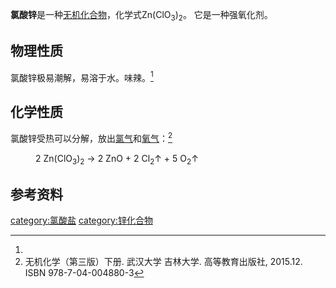 {{chembox
| verifiedrevid = 402889432
| Name = 氯酸锌
| Reference = <ref name="hand">
{{Citation
 | last = Lide
 | first = David R.
 | author-link = 
 | last2 = 
 | first2 = 
 | author2-link =
 | publication-date =
 | date =
 | year = 1998
 | title = Handbook of Chemistry and Physics
 | edition = 87
 | volume = 
 | series =
 | publication-place = Boca Raton, FL
 | place = 
 | publisher = CRC Press
 | id =
 | isbn = 0-8493-0594-2
 | doi =
 | oclc =
 | pages = 4–95
 | url = 
 | accessdate =
}}</ref>
| ImageFileL1 = Zn2+.svg
| ImageSizeL1 = 56px
| ImageFileR1 = Chlorat-Ion.svg
| ImageFile= Chlorat-Ion.svg
| ImageSize = 141px 
| ImageSizeR1 = 141px
| IUPACName = 氯酸锌
| OtherNames = Zinc chlorate
| Section1 = {{Chembox Identifiers
| CASNo = 10361-95-2
| CASNo_Ref = {{cascite|changed|??}}
|  ChemSpiderID_Ref  = {{chemspidercite|correct|chemspider}}|  ChemSpiderID  =  23542
|  InChI  =  1/2ClHO3.Zn/c2*2-1(3)4;/h2*(H,2,3,4);/q;;+2/p-2
|  InChIKey  =  GTQFPPIXGLYKCZ-NUQVWONBAC
|  SMILES  =  [Zn+2].[O-]Cl(=O)=O.[O-]Cl(=O)=O
|  StdInChI_Ref  = {{stdinchicite|correct|chemspider}}|  StdInChI  =  1S/2ClHO3.Zn/c2*2-1(3)4;/h2*(H,2,3,4);/q;;+2/p-2
|  StdInChIKey_Ref  = {{stdinchicite|correct|chemspider}}|  StdInChIKey  =  GTQFPPIXGLYKCZ-UHFFFAOYSA-L
|  PubChem  =  25206
}}
| Section2 = {{Chembox Properties
| Formula = Zn(ClO<sub>3</sub>)<sub>2</sub>
| MolarMass = 232.29 g/mol
| Appearance = 无色晶体（六水合物）<ref name=bj>《无机化合物的性质表解》.商务出版社.1957年.P<sub>75</sub>. 六水合氯酸锌</ref>
| Density = 2.15 g/cm<sup>3</sup>
| MeltingPt = 
| BoilingPt =
| Solubility = 200 g/100 mL (20 °C)
 }}
| Section3 = {{Chembox Structure
| CrystalStruct =
 }}
| Section7 = {{Chembox Hazards
| EUClass = 未列出
|   NFPA-H = 1
|   NFPA-F = 0
|   NFPA-R = 1
|   NFPA-O = OX
 }}
}}

'''氯酸锌'''是一种[[无机化合物|无机化合物]]，化学式Zn(ClO<sub>3</sub>)<sub>2</sub>。 它是一种强氧化剂。

==物理性质==
氯酸锌极易潮解，易溶于水。味辣。<ref name=bj />
==化学性质==
氯酸锌受热可以分解，放出[[氯气|氯气]]和[[氧气|氧气]]：<ref>无机化学（第三版）下册. 武汉大学 吉林大学. 高等教育出版社, 2015.12. ISBN 978-7-04-004880-3</ref>
: 2 Zn(ClO<sub>3</sub>)<sub>2</sub> → 2 ZnO + 2 Cl<sub>2</sub>↑ + 5 O<sub>2</sub>↑
==参考资料==
{{Reflist}}
{{锌化合物}}
{{氯酸盐}}
[[category:氯酸盐|category:氯酸盐]]
[[category:锌化合物|category:锌化合物]]